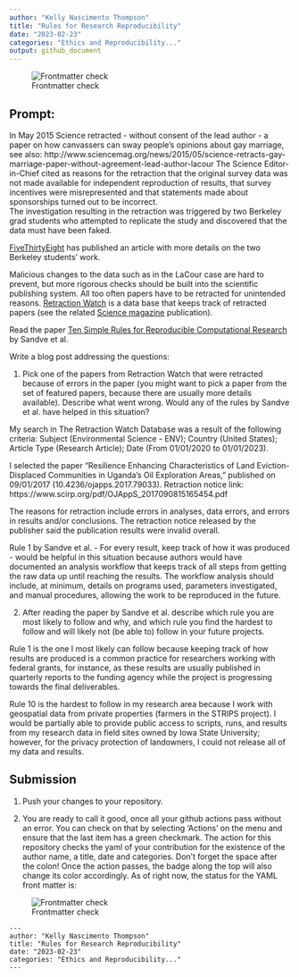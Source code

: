 ```yaml
---
author: "Kelly Nascimento Thompson"
title: "Rules for Research Reproducibility"
date: "2023-02-23"
categories: "Ethics and Reproducibility..."
output: github_document
---
```


![Frontmatter check](https://github.com/Stat585-at-ISU/blog-5-kellynay/actions/workflows/check-yaml.yaml/badge.svg)


## Prompt:

In May 2015 Science retracted - without consent of the lead author - a paper on  how canvassers can sway people's opinions about gay marriage, 
see also: http://www.sciencemag.org/news/2015/05/science-retracts-gay-marriage-paper-without-agreement-lead-author-lacour
The Science Editor-in-Chief cited as reasons for the retraction that the original survey data was not made available for independent reproduction of results, that survey incentives were misrepresented and that statements made about sponsorships turned out to be incorrect.<br>
The investigation resulting in the retraction was triggered by two  Berkeley grad students who attempted to replicate the study and discovered that the data must have been faked.
 
[FiveThirtyEight](https://fivethirtyeight.com/features/how-two-grad-students-uncovered-michael-lacour-fraud-and-a-way-to-change-opinions-on-transgender-rights/) has published an article with more details on the two Berkeley students' work.

Malicious changes to the data such as in the LaCour case are hard to prevent, but more rigorous checks should be built into the scientific publishing system. All too often papers have to be retracted for unintended reasons. [Retraction Watch](https://retractionwatch.com/) is a data base that keeps track of retracted papers (see the related [Science magazine](https://www.sciencemag.org/news/2018/10/what-massive-database-retracted-papers-reveals-about-science-publishing-s-death-penalty) publication). 

Read the paper [Ten Simple Rules for Reproducible Computational Research](https://journals.plos.org/ploscompbiol/article?id=10.1371/journal.pcbi.1003285) by Sandve et al.


Write a blog post addressing the questions: 

1. Pick one of the papers from Retraction Watch that were retracted because of errors in the paper (you might want to pick a paper from the set of featured papers, because there are usually more details available). Describe what went wrong. Would any of the rules by Sandve et al. have helped in this situation?

My search in The Retraction Watch Database was a result of the following criteria: Subject (Environmental Science - ENV); Country (United States); Article Type (Research Article); Date (From 01/01/2020 to 01/01/2023).

I selected the paper "Resilience Enhancing Characteristics of Land Eviction-Displaced Communities in Uganda's Oil Exploration Areas," published on 09/01/2017 (10.4236/ojapps.2017.79033). Retraction notice link: https://www.scirp.org/pdf/OJAppS_2017090815165454.pdf

The reasons for retraction include errors in analyses, data errors, and errors in results and/or conclusions. The retraction notice released by the publisher said the publication results were invalid overall.

Rule 1  by Sandve et al. - For every result, keep track of how it was produced - would be helpful in this situation because authors would have documented an analysis workflow that keeps track of all steps from getting the raw data up until reaching the results. The workflow analysis should include, at minimum, details on programs used, parameters investigated, and manual procedures, allowing the work to be reproduced in the future.

2. After reading the paper by Sandve et al. describe which rule you are most likely to follow and why, and which rule you find the hardest to follow and will likely not (be able to) follow in your future projects.

Rule 1 is the one I most likely can follow because keeping track of how results are produced is a common practice for researchers working with federal grants, for instance, as these results are usually published in quarterly reports to the funding agency while the project is progressing towards the final deliverables.

Rule 10 is the hardest to follow in my research area because I work with geospatial data from private properties (farmers in the STRIPS project). I would be partially able to provide public access to scripts, runs, and results from my research data in field sites owned by Iowa State University; however, for the privacy protection of landowners, I could not release all of my data and results.


## Submission

1. Push your changes to your repository. 

2. You are ready to call it good, once all your github actions pass without an error. You can check on that by selecting 'Actions' on the menu and ensure that the last item has a green checkmark. The action for this repository checks the yaml of your contribution for the existence of the author name, a title, date and categories. Don't forget the space after the colon!
Once the action passes, the badge along the top will also change its color accordingly. 
As of right now, the status for the YAML front matter is:

![Frontmatter check](https://github.com/Stat585-at-ISU/blog-5-kellynay/actions/workflows/check-yaml.yaml/badge.svg)


```
---
author: "Kelly Nascimento Thompson"
title: "Rules for Research Reproducibility"
date: "2023-02-23"
categories: "Ethics and Reproducibility..."
---
```



